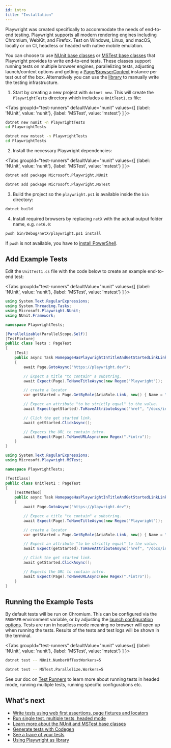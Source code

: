 ```yaml
---
id: intro
title: "Installation"
---
```


Playwright was created specifically to accommodate the needs of end-to-end testing. Playwright supports all modern rendering engines including Chromium, WebKit, and Firefox. Test on Windows, Linux, and macOS, locally or on CI, headless or headed with native mobile emulation.

You can choose to use [NUnit base classes](./test-runners.mdx#nunit) or [MSTest base classes](./test-runners.mdx#nunit) that Playwright provides to write end-to-end tests. These classes support running tests on multiple browser engines, parallelizing tests, adjusting launch/context options and getting a [Page]/[BrowserContext] instance per test out of the box. Alternatively you can use the [library](./library.mdx) to manually write the testing infrastructure.
1. Start by creating a new project with `dotnet new`. This will create the `PlaywrightTests` directory which includes a `UnitTest1.cs` file:

<Tabs groupId="test-runners" defaultValue="nunit" values={[ {label: 'NUnit', value: 'nunit'}, {label: 'MSTest', value: 'mstest'} ] }>

<TabItem value="nunit">

```bash
dotnet new nunit -n PlaywrightTests
cd PlaywrightTests
```

</TabItem>

<TabItem value="mstest">

```bash
dotnet new mstest -n PlaywrightTests
cd PlaywrightTests
```

</TabItem>

</Tabs>

2. Install the necessary Playwright dependencies:

<Tabs groupId="test-runners" defaultValue="nunit" values={[ {label: 'NUnit', value: 'nunit'}, {label: 'MSTest', value: 'mstest'} ] }>

<TabItem value="nunit">

```bash
dotnet add package Microsoft.Playwright.NUnit
```

</TabItem>

<TabItem value="mstest">

```bash
dotnet add package Microsoft.Playwright.MSTest
```

</TabItem>

</Tabs>

3. Build the project so the `playwright.ps1` is available inside the `bin` directory:

```bash
dotnet build
```

4. Install required browsers by replacing `netX` with the actual output folder name, e.g. `net6.0`:

```bash
pwsh bin/Debug/netX/playwright.ps1 install
```

If `pwsh` is not available, you have to [install PowerShell](https://docs.microsoft.com/powershell/scripting/install/installing-powershell).

## Add Example Tests

Edit the `UnitTest1.cs` file with the code below to create an example end-to-end test:

<Tabs groupId="test-runners" defaultValue="nunit" values={[ {label: 'NUnit', value: 'nunit'}, {label: 'MSTest', value: 'mstest'} ] }>

<TabItem value="nunit">

```csharp
using System.Text.RegularExpressions;
using System.Threading.Tasks;
using Microsoft.Playwright.NUnit;
using NUnit.Framework;

namespace PlaywrightTests;

[Parallelizable(ParallelScope.Self)]
[TestFixture]
public class Tests : PageTest
{
    [Test]
    public async Task HomepageHasPlaywrightInTitleAndGetStartedLinkLinkingtoTheIntroPage()
    {
        await Page.GotoAsync("https://playwright.dev");

        // Expect a title "to contain" a substring.
        await Expect(Page).ToHaveTitleAsync(new Regex("Playwright"));

        // create a locator
        var getStarted = Page.GetByRole(AriaRole.Link, new() { Name = "Get started" });

        // Expect an attribute "to be strictly equal" to the value.
        await Expect(getStarted).ToHaveAttributeAsync("href", "/docs/intro");

        // Click the get started link.
        await getStarted.ClickAsync();

        // Expects the URL to contain intro.
        await Expect(Page).ToHaveURLAsync(new Regex(".*intro"));
    }
}
```

</TabItem>

<TabItem value="mstest">

```csharp
using System.Text.RegularExpressions;
using Microsoft.Playwright.MSTest;

namespace PlaywrightTests;

[TestClass]
public class UnitTest1 : PageTest
{
    [TestMethod]
    public async Task HomepageHasPlaywrightInTitleAndGetStartedLinkLinkingtoTheIntroPage()
    {
        await Page.GotoAsync("https://playwright.dev");

        // Expect a title "to contain" a substring.
        await Expect(Page).ToHaveTitleAsync(new Regex("Playwright"));

        // create a locator
        var getStarted = Page.GetByRole(AriaRole.Link, new() { Name = "Get started" });

        // Expect an attribute "to be strictly equal" to the value.
        await Expect(getStarted).ToHaveAttributeAsync("href", "/docs/intro");

        // Click the get started link.
        await getStarted.ClickAsync();

        // Expects the URL to contain intro.
        await Expect(Page).ToHaveURLAsync(new Regex(".*intro"));
    }
}
```

</TabItem>

</Tabs>

## Running the Example Tests

By default tests will be run on Chromium. This can be configured via the `BROWSER` environment variable, or by adjusting the [launch configuration options](./test-runners.mdx). Tests are run in headless mode meaning no browser will open up when running the tests. Results of the tests and test logs will be shown in the terminal.

<Tabs groupId="test-runners" defaultValue="nunit" values={[ {label: 'NUnit', value: 'nunit'}, {label: 'MSTest', value: 'mstest'} ] }>

<TabItem value="nunit">

```bash
dotnet test -- NUnit.NumberOfTestWorkers=5
```

</TabItem>

<TabItem value="mstest">

```bash
dotnet test -- MSTest.Parallelize.Workers=5
```

</TabItem>

</Tabs>

See our doc on [Test Runners](./test-runners.mdx) to learn more about running tests in headed mode, running multiple tests, running specific configurations etc.

## What's next
- [Write tests using web first assertions, page fixtures and locators](./writing-tests.mdx)
- [Run single test, multiple tests, headed mode](./running-tests.mdx)
- [Learn more about the NUnit and MSTest base classes](./test-runners.mdx)
- [Generate tests with Codegen](./codegen.mdx)
- [See a trace of your tests](./trace-viewer-intro.mdx)
- [Using Playwright as library](./library.mdx)


[Accessibility]: /api/class-accessibility.mdx "Accessibility"
[APIRequest]: /api/class-apirequest.mdx "APIRequest"
[APIRequestContext]: /api/class-apirequestcontext.mdx "APIRequestContext"
[APIResponse]: /api/class-apiresponse.mdx "APIResponse"
[APIResponseAssertions]: /api/class-apiresponseassertions.mdx "APIResponseAssertions"
[Browser]: /api/class-browser.mdx "Browser"
[BrowserContext]: /api/class-browsercontext.mdx "BrowserContext"
[BrowserType]: /api/class-browsertype.mdx "BrowserType"
[ConsoleMessage]: /api/class-consolemessage.mdx "ConsoleMessage"
[Dialog]: /api/class-dialog.mdx "Dialog"
[Download]: /api/class-download.mdx "Download"
[ElementHandle]: /api/class-elementhandle.mdx "ElementHandle"
[FileChooser]: /api/class-filechooser.mdx "FileChooser"
[FormData]: /api/class-formdata.mdx "FormData"
[Frame]: /api/class-frame.mdx "Frame"
[FrameLocator]: /api/class-framelocator.mdx "FrameLocator"
[JSHandle]: /api/class-jshandle.mdx "JSHandle"
[Keyboard]: /api/class-keyboard.mdx "Keyboard"
[Locator]: /api/class-locator.mdx "Locator"
[LocatorAssertions]: /api/class-locatorassertions.mdx "LocatorAssertions"
[Mouse]: /api/class-mouse.mdx "Mouse"
[Page]: /api/class-page.mdx "Page"
[PageAssertions]: /api/class-pageassertions.mdx "PageAssertions"
[Playwright]: /api/class-playwright.mdx "Playwright"
[PlaywrightAssertions]: /api/class-playwrightassertions.mdx "PlaywrightAssertions"
[Request]: /api/class-request.mdx "Request"
[Response]: /api/class-response.mdx "Response"
[Route]: /api/class-route.mdx "Route"
[Selectors]: /api/class-selectors.mdx "Selectors"
[TimeoutError]: /api/class-timeouterror.mdx "TimeoutError"
[Touchscreen]: /api/class-touchscreen.mdx "Touchscreen"
[Tracing]: /api/class-tracing.mdx "Tracing"
[Video]: /api/class-video.mdx "Video"
[WebSocket]: /api/class-websocket.mdx "WebSocket"
[WebSocketFrame]: /api/class-websocketframe.mdx "WebSocketFrame"
[Worker]: /api/class-worker.mdx "Worker"
[Element]: https://developer.mozilla.org/en-US/docs/Web/API/element "Element"
[EvaluationArgument]: /evaluating.mdx#evaluation-argument "EvaluationArgument"
[Promise]: https://developer.mozilla.org/en-US/docs/Web/JavaScript/Reference/Global_Objects/Promise "Promise"
[iterator]: https://developer.mozilla.org/en-US/docs/Web/JavaScript/Reference/Iteration_protocols "Iterator"
[origin]: https://developer.mozilla.org/en-US/docs/Glossary/Origin "Origin"
[selector]: https://developer.mozilla.org/en-US/docs/Web/CSS/CSS_Selectors "selector"
[Serializable]: https://developer.mozilla.org/en-US/docs/Web/JavaScript/Reference/Global_Objects/JSON/stringify#Description "Serializable"
[UIEvent.detail]: https://developer.mozilla.org/en-US/docs/Web/API/UIEvent/detail "UIEvent.detail"
[UnixTime]: https://en.wikipedia.org/wiki/Unix_time "Unix Time"
[xpath]: https://developer.mozilla.org/en-US/docs/Web/XPath "xpath"

[bool]: https://docs.microsoft.com/en-us/dotnet/api/system.boolean "bool"
[double]: https://docs.microsoft.com/en-us/dotnet/api/system.double "double"
[byte]: https://docs.microsoft.com/en-us/dotnet/api/system.byte "byte"
[int]: https://docs.microsoft.com/en-us/dotnet/api/system.int32 "int"
[void]: https://docs.microsoft.com/en-us/dotnet/csharp/language-reference/builtin-types/void "void"
[string]: https://docs.microsoft.com/en-us/dotnet/api/system.string "string"
[URL]: https://nodejs.org/api/url.html "URL"
[Regex]: https://docs.microsoft.com/en-us/dotnet/api/system.text.regularexpressions.regex "Regex"

[Action]: https://docs.microsoft.com/en-us/dotnet/api/system.action-1 "Action"
[Func]: https://docs.microsoft.com/en-us/dotnet/api/system.func-2 "Func"
[IEnumerable]: https://docs.microsoft.com/en-us/dotnet/api/system.collections.ienumerable "IEnumerable"
[IDictionary]: https://docs.microsoft.com/en-us/dotnet/api/system.collections.idictionary "IDictionary"
[Task]: https://docs.microsoft.com/en-us/dotnet/api/system.threading.tasks.task?view=net-5.0 "Task"
[IReadOnlyDictionary]: https://docs.microsoft.com/en-us/dotnet/api/system.collections.generic.ireadonlydictionary-2 "IReadOnlyDictionary"
[JsonElement]: https://docs.microsoft.com/en-us/dotnet/api/system.text.json.jsonelement "JsonElement"

[all available image tags]: https://mcr.microsoft.com/en-us/product/playwright/dotnet/about "all available image tags"
[Docker Hub]: https://hub.docker.com/_/microsoft-playwright-dotnet "Docker Hub"
[Dockerfile.focal]: https://github.com/microsoft/playwright-dotnet/blob/main/utils/docker/Dockerfile.focal "Dockerfile.focal"
